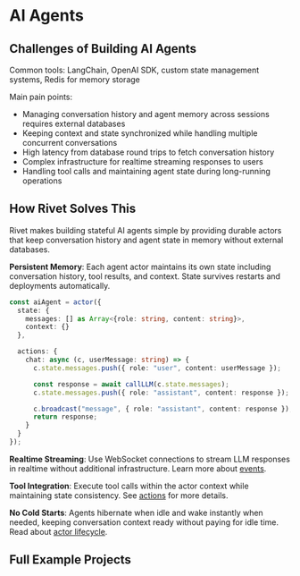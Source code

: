 # AI Agents

## Challenges of Building AI Agents

Common tools: LangChain, OpenAI SDK, custom state management systems, Redis for memory storage

Main pain points:
- Managing conversation history and agent memory across sessions requires external databases
- Keeping context and state synchronized while handling multiple concurrent conversations
- High latency from database round trips to fetch conversation history
- Complex infrastructure for realtime streaming responses to users
- Handling tool calls and maintaining agent state during long-running operations

## How Rivet Solves This

Rivet makes building stateful AI agents simple by providing durable actors that keep conversation history and agent state in memory without external databases.

**Persistent Memory**: Each agent actor maintains its own state including conversation history, tool results, and context. State survives restarts and deployments automatically.

```typescript
const aiAgent = actor({
  state: {
    messages: [] as Array<{role: string, content: string}>,
    context: {}
  },

  actions: {
    chat: async (c, userMessage: string) => {
      c.state.messages.push({ role: "user", content: userMessage });

      const response = await callLLM(c.state.messages);
      c.state.messages.push({ role: "assistant", content: response });

      c.broadcast("message", { role: "assistant", content: response });
      return response;
    }
  }
});
```

**Realtime Streaming**: Use WebSocket connections to stream LLM responses in realtime without additional infrastructure. Learn more about [events](/docs/actors/events).

**Tool Integration**: Execute tool calls within the actor context while maintaining state consistency. See [actions](/docs/actors/actions) for more details.

**No Cold Starts**: Agents hibernate when idle and wake instantly when needed, keeping conversation context ready without paying for idle time. Read about [actor lifecycle](/docs/actors/lifecycle).

## Full Example Projects

<CardGroup>
<Card href="https://github.com/rivet-gg/rivet/tree/main/examples/ai-agent" title="AI Agent Starter" />
</CardGroup>
